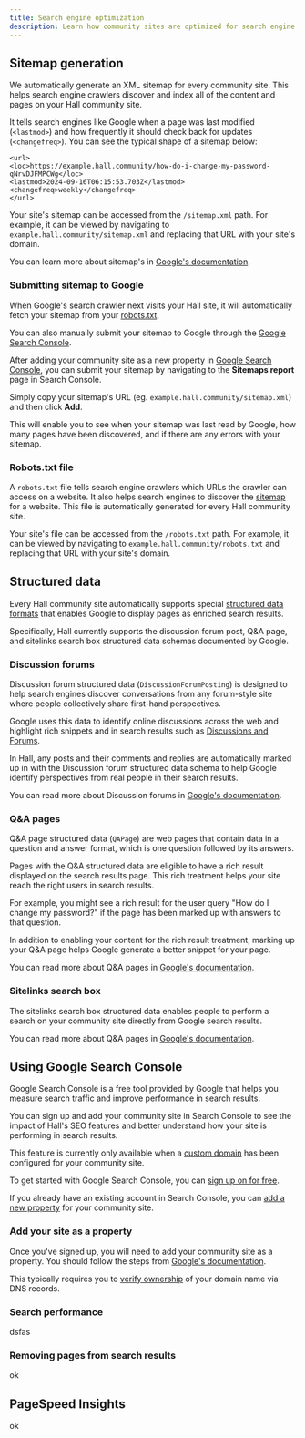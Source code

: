 ```yaml
---
title: Search engine optimization
description: Learn how community sites are optimized for search engine discovery
---
```


## Sitemap generation

We automatically generate an XML sitemap for every community site. This helps search engine crawlers discover and index all of the content and pages on your Hall community site.

It tells search engines like Google when a page was last modified (`<lastmod>`) and how frequently it should check back for updates (`<changefreq>`). You can see the typical shape of a sitemap below:

````
<url>
<loc>https://example.hall.community/how-do-i-change-my-password-qNrvDJFMPCWg</loc>
<lastmod>2024-09-16T06:15:53.703Z</lastmod>
<changefreq>weekly</changefreq>
</url>
````

Your site's sitemap can be accessed from the `/sitemap.xml` path. For example, it can be viewed by navigating to `example.hall.community/sitemap.xml` and replacing that URL with your site's domain.

You can learn more about sitemap's in [Google's documentation](https://developers.google.com/search/docs/crawling-indexing/sitemaps/build-sitemap).

### Submitting sitemap to Google

When Google's search crawler next visits your Hall site, it will automatically fetch your sitemap from your [robots.txt](#robots-txt-file).

You can also manually submit your sitemap to Google through the [Google Search Console](#using-google-search-console).

After adding your community site as a new property in [Google Search Console](#using-google-search-console), you can submit your sitemap by navigating to the **Sitemaps report** page in Search Console.

Simply copy your sitemap's URL (eg. `example.hall.community/sitemap.xml`) and then click **Add**.

This will enable you to see when your sitemap was last read by Google, how many pages have been discovered, and if there are any errors with your sitemap.

### Robots.txt file

A `robots.txt` file tells search engine crawlers which URLs the crawler can access on a website. It also helps search engines to discover the [sitemap](#sitemap-generation) for a website. This file is automatically generated for every Hall community site.

Your site's file can be accessed from the `/robots.txt` path. For example, it can be viewed by navigating to `example.hall.community/robots.txt` and replacing that URL with your site's domain.


## Structured data

Every Hall community site automatically supports special [structured data formats](https://developers.google.com/search/docs/appearance/structured-data/intro-structured-data) that enables Google to display pages as enriched search results.

Specifically, Hall currently supports the discussion forum post, Q&A page, and sitelinks search box structured data schemas documented by Google.

### Discussion forums

Discussion forum structured data (`DiscussionForumPosting`) is designed to help search engines discover conversations from any forum-style site where people collectively share first-hand perspectives.

Google uses this data to identify online discussions across the web and highlight rich snippets and in search results such as [Discussions and Forums](https://blog.google/products/search/google-search-discussions-forums-news/).

In Hall, any posts and their comments and replies are automatically marked up in with the Discussion forum structured data schema to help Google identify perspectives from real people in their search results.

You can read more about Discussion forums in [Google's documentation](https://developers.google.com/search/docs/appearance/structured-data/discussion-forum).

### Q&A pages

Q&A page structured data (`QAPage`) are web pages that contain data in a question and answer format, which is one question followed by its answers.

Pages with the Q&A structured data are eligible to have a rich result displayed on the search results page. This rich treatment helps your site reach the right users in search results.

For example, you might see a rich result for the user query "How do I change my password?" if the page has been marked up with answers to that question.

In addition to enabling your content for the rich result treatment, marking up your Q&A page helps Google generate a better snippet for your page.

You can read more about Q&A pages in [Google's documentation](https://developers.google.com/search/docs/appearance/structured-data/qapage).

### Sitelinks search box

The sitelinks search box structured data enables people to perform a search on your community site directly from Google search results.

You can read more about Q&A pages in [Google's documentation](https://developers.google.com/search/docs/appearance/structured-data/sitelinks-searchbox).

## Using Google Search Console

Google Search Console is a free tool provided by Google that helps you measure search traffic and improve performance in search results.

You can sign up and add your community site in Search Console to see the impact of Hall's SEO features and better understand how your site is performing in search results.

<Info>This feature is currently only available when a [custom domain](/custom-domains) has been configured for your community site.</Info>

To get started with Google Search Console, you can [sign up on for free](https://search.google.com/search-console/about).

If you already have an existing account in Search Console, you can [add a new property](#add-your-site-as-a-property) for your community site.

### Add your site as a property

Once you've signed up, you will need to add your community site as a property.
You should follow the steps from [Google's documentation](https://support.google.com/webmasters/answer/34592).

This typically requires you to [verify ownership](https://support.google.com/webmasters/answer/9008080) of your domain name via DNS records.

### Search performance

dsfas

### Removing pages from search results

ok

## PageSpeed Insights

ok

